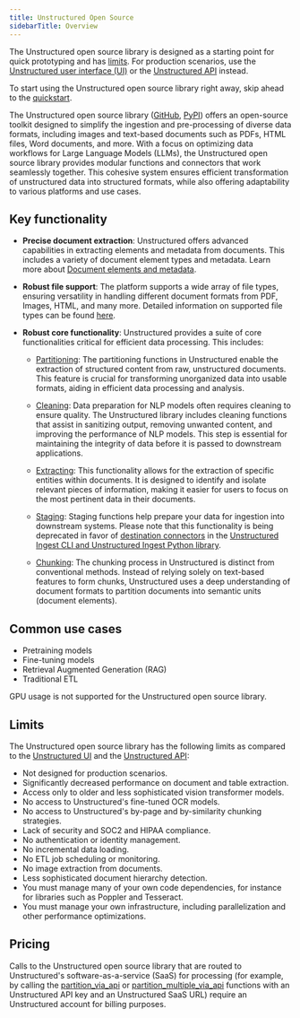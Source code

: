 ```yaml
---
title: Unstructured Open Source 
sidebarTitle: Overview
---
```


<Note>The Unstructured open source library is designed as a starting point for quick prototyping and has [limits](#limits). For production scenarios, use the [Unstructured user interface (UI)](/ui/overview) or the [Unstructured API](/api-reference/overview) instead.</Note>

<Tip>To start using the Unstructured open source library right away, skip ahead to the [quickstart](/open-source/introduction/quick-start).</Tip>

The Unstructured open source library ([GitHub](https://github.com/Unstructured-IO/unstructured), [PyPI](https://pypi.org/project/unstructured/)) offers an open-source toolkit
designed to simplify the ingestion and pre-processing of diverse data formats, including images and text-based documents
such as PDFs, HTML files, Word documents, and more. With a focus on optimizing data workflows for Large Language Models (LLMs),
the Unstructured open source library provides modular functions and connectors that work seamlessly together. This cohesive system ensures
efficient transformation of unstructured data into structured formats, while also offering adaptability to various platforms
and use cases.

## Key functionality

*   **Precise document extraction**: Unstructured offers advanced capabilities in extracting elements and metadata from documents. This includes a variety of document element types and metadata. Learn more about [Document elements and metadata](../concepts/document-elements).
    
*   **Robust file support**: The platform supports a wide array of file types, ensuring versatility in handling different document formats from PDF, Images, HTML, and many more. Detailed information on supported file types can be found [here](/open-source/introduction/supported-file-types).
    
*   **Robust core functionality**: Unstructured provides a suite of core functionalities critical for efficient data processing. This includes:
    
    *   [Partitioning](/open-source/core-functionality/partitioning): The partitioning functions in Unstructured enable the extraction of structured content from raw, unstructured documents. This feature is crucial for transforming unorganized data into usable formats, aiding in efficient data processing and analysis.
        
    *   [Cleaning](/open-source/core-functionality/cleaning): Data preparation for NLP models often requires cleaning to ensure quality. The Unstructured library includes cleaning functions that assist in sanitizing output, removing unwanted content, and improving the performance of NLP models. This step is essential for maintaining the integrity of data before it is passed to downstream applications.
        
    *   [Extracting](/open-source/core-functionality/extracting): This functionality allows for the extraction of specific entities within documents. It is designed to identify and isolate relevant pieces of information, making it easier for users to focus on the most pertinent data in their documents.
        
    *   [Staging](/open-source/core-functionality/staging): Staging functions help prepare your data for ingestion into downstream systems. Please note that this functionality is being deprecated in favor of [destination connectors](/ingestion/destination-connectors/overview) in the [Unstructured Ingest CLI and Unstructured Ingest Python library](/ingestion/overview).        
    
    *   [Chunking](/open-source/core-functionality/chunking): The chunking process in Unstructured is distinct from conventional methods. Instead of relying solely on text-based features to form chunks, Unstructured uses a deep understanding of document formats to partition documents into semantic units (document elements).
    
## Common use cases

*   Pretraining models
*   Fine-tuning models
*   Retrieval Augmented Generation (RAG)
*   Traditional ETL

<Note>GPU usage is not supported for the Unstructured open source library.</Note>

## Limits

The Unstructured open source library has the following limits as compared to the [Unstructured UI](/ui/overview) and the [Unstructured API](/api-reference/overview): 

* Not designed for production scenarios.
* Significantly decreased performance on document and table extraction.
* Access only to older and less sophisticated vision transformer models.
* No access to Unstructured's fine-tuned OCR models.
* No access to Unstructured's by-page and by-similarity chunking strategies.
* Lack of security and SOC2 and HIPAA compliance.
* No authentication or identity management.
* No incremental data loading.
* No ETL job scheduling or monitoring.
* No image extraction from documents.
* Less sophisticated document hierarchy detection.
* You must manage many of your own code dependencies, for instance for libraries such as Poppler and Tesseract.
* You must manage your own infrastructure, including parallelization and other performance optimizations.

## Pricing

Calls to the Unstructured open source library that are routed to Unstructured's software-as-a-service (SaaS) 
for processing (for example, by calling the 
[partition_via_api](/open-source/core-functionality/partitioning#partition-via-api) or 
[partition_multiple_via_api](/open-source/core-functionality/partitioning#partition-multiple-via-api) functions with an 
Unstructured API key and an Unstructured SaaS URL) require an Unstructured account for billing purposes. 


<Pricing />








